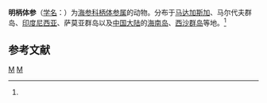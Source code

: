 {{Speciesbox
| taxon = Labidodemas pertinax
| image = Labidodemas pertinax.jpg
| binomial_authority = (Ludwig, 1875)<ref name='id12642'>{{cite web| url =http://www.bioinfo.cn/db05/BjdwSpecies.php?action=view&id=12642| title =明柄体参| work =《中国动物物种编目数据库》| publisher =中国科学院微生物研究所| author =中国科学院动物研究所| accessdate =2009-04-28| deadurl =yes| archiveurl =https://web.archive.org/web/20160305032939/http://www.bioinfo.cn/db05/BjdwSpecies.php?action=view&id=12642| archivedate =2016-03-05}}</ref>
}}

'''明柄体参'''（[[学名|学名]]：{{lang|la|''Labidodemas pertinax''}}）为[[海参科|海参科]][[柄体参属|柄体参属]]的动物。分布于[[马达加斯加|马达加斯加]]、马尔代夫群岛、[[印度尼西亚|印度尼西亚]]、萨莫亚群岛以及[[中国大陆|中国大陆]]的[[海南岛|海南岛]]、[[西沙群岛|西沙群岛]]等地。<ref name='id12642'/>

== 参考文献 ==
{{reflist}}

{{海参小作品}}

{{taxonbar}}
[[Category:_1875年描述的动物|M]]
[[Category:柄体参属|M]]